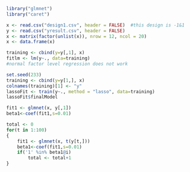 ```r
library("glmnet")
library("caret")
```

```r
x <- read.csv("design1.csv", header = FALSE)  #this design is -1&1
y <- read.csv("yresult.csv", header = FALSE)
x <- matrix(factor(unlist(x)), nrow = 12, ncol = 20)
x <- data.frame(x)
```

```r
training <- cbind(y=y[,1], x)
fitlm <- lm(y~., data=training)
#normal factor level regression does not work
```


```r
set.seed(233)
training <- cbind(y=y[1,], x)
colnames(training)[1] <- "y"
lassoFit <- train(y~., method = "lasso", data=training)
lassoFit$finalModel
```



```r
fit1 <- glmnet(x, y[,1])
beta1<-coef(fit1,s=0.01)
```

```r
total <- 0
for(t in 1:100)
{
    fit1 <- glmnet(x, t(y[t,]))
    beta1<-coef(fit1,s=0.01)
    if('1' %in% beta1@i)
        total <- total+1
}
```
